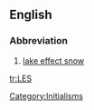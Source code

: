 ==English==

===Abbreviation===
{{infl|en|abbreviation}}

# [[lake effect snow]]

[[Category:Initialisms]]

[[tr:LES]]